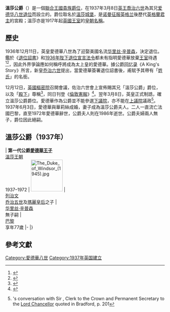 {{NoteTA|G1=PoliticiansUK|G2=UK Places|G3=PP}}
{{Infobox nobility title
| name = 溫莎公爵<Br><small>{{lang|En|Dukedom of Windsor}}</small>
| image = Coat of Arms of Edward, Duke of Windsor.svg
| image_size = 180px
| caption = 溫莎公爵徽章
| monarch = [[乔治六世|乔治六世]]
| creation_date = {{startdate|1936|12|12}}（刊憲）<br />{{startdate|1937|3|8}}（[[專利特許證|制誥]]）
| peerage = [[聯合王國貴族爵位|聯合王國貴族爵位]]
| baronetage = 
| first_holder = [[愛德華八世|愛德華王子]]（愛德華八世）
| last_holder = [[愛德華八世|愛德華王子]]（愛德華八世）
| remainder_to = 公爵的[[嫡長子|嫡長子]][[世袭|世袭]]
| status = 已絕嗣
| extinction_date = {{enddate|1972|5|28}}
}}
'''溫莎公爵'''（{{lang-en|Duke of Windsor}}）是一個[[聯合王國貴族爵位|聯合王國貴族爵位]]，在1937年3月8日[[英王|英王]][[喬治六世|喬治六世]]為其兄[[爱德华八世|爱德华八世]][[愛德華八世退位|退位]]而設立的。爵位取名於[[溫莎城堡|溫莎城堡]]，是[[诺曼征服英格兰|诺曼征服英格兰]]後歷代[[英格蘭君主列表|英格蘭君主]]的宮殿；溫莎亦是1917年起[[英國王室|英國王室]]的[[溫莎王朝|皇朝名稱]]。

== 歷史 ==
1936年12月11日，英皇愛德華八世為了迎娶美國名流[[华里丝·辛普森|华里丝·辛普森]]，決定退位。鑑於《[[s:Translation:愛德華八世退位詔書|退位詔書]]》和[[1936年陛下退位宣言法令|1936年陛下退位宣言法令]]都未有指明愛德華放棄[[王室|王室]]待遇<ref>{{cite web|title=His Majesty's Declaration of Abdication Act 1936|publisher=英國政府|accessdate=2015-03-31|url=http://www.legislation.gov.uk/ukpga/Edw8and1Geo6/1/3/introduction|archive-date=2021-03-12|archive-url=https://web.archive.org/web/20210312194827/https://www.legislation.gov.uk/ukpga/Edw8and1Geo6/1/3/introduction|dead-url=no}}</ref><ref>{{cite web|title=His Majesty's Declaration Of Abdication Bill|url=http://hansard.millbanksystems.com/commons/1936/dec/12/his-majestys-declaration-of-abdication|publisher=英國國會|accessdate=2015-03-31|archive-date=2018-03-25|archive-url=https://web.archive.org/web/20180325070127/http://hansard.millbanksystems.com/commons/1936/dec/12/his-majestys-declaration-of-abdication|dead-url=no}}</ref>，因此外界爭論應如何稱呼將成為太上皇的愛德華。據公爵[[回忆录|回忆录]]《A King's Story》所言，新皇[[乔治六世|乔治六世]]提出，當愛德華簽署退位詔書後，甫賦予其帶有「[[姓氏|姓氏]]」的名銜。

12月12日，[[英國樞密院|英國樞密院]]{{le|登基局|Accession Council}}召開會議，佐治六世會上宣佈賜其兄「溫莎公爵」爵位，以及「[[殿下|殿下]]」尊稱<ref>{{London Gazette|issue=34349|page=8111|date=1936-12-12}}</ref>，同日刊登《[[倫敦憲報|倫敦憲報]]》<ref>{{London Gazette|issue=34350|page=8115|date=1936-12-15}}</ref>。翌年3月8日，英皇正式制誥，確立溫莎公爵爵位。愛德華作為公爵並不能參選[[英国下议院|下議院]]，亦不能在[[英國上議院|上議院]]議政<ref>{{tsl|en|Clive Wigram, 1st Baron Wigram||Clive Wigram}}'s conversation with Sir {{tsl|en|Claud Schuster||Claud Schuster}}, Clerk to the Crown and Permanent Secretary to the [[大法官_(英國)|Lord Chancellor]] quoted in Bradford, p. 201</ref>。1937年6月3日，愛德華與華莉絲成婚，妻子成為溫莎公爵夫人。二人一直流亡法國巴黎，直至1972年愛德華辭世，公爵夫人則在1986年逝世。公爵夫婦兩人無子，爵位因此絕嗣。

== 溫莎公爵（1937年）==
{{Nobility table header|name=代數}}
| '''第一代公爵[[愛德華八世|愛德華王子]]'''<br>[[溫莎王朝|溫莎王朝]]<br>1937–1972
| [[File:The_Duke_of_Windsor_(1945).jpg|100px]]
| {{startdate|1894|6|23}}<br>[[泰晤士河畔列治文區|列治文]]{{tsl|en|White Lodge, Richmond Park|列治文公園白屋|白屋}}<br>[[乔治五世|乔治五世]]及[[特克的玛丽|瑪麗皇后]]之子
| {{startdate|1937|6|3}}<br>[[华里丝·辛普森|华里丝·辛普森]]<br>無子嗣
| {{enddate|1972|5|28}}<br>[[巴黎|巴黎]]{{tsl|en|Villa Windsor|溫莎別墅}}<br>享年77歲
|-
|}

== 參考文獻 ==
{{reflist}}
{{英国王室头衔}}

[[Category:愛德華八世|Category:愛德華八世]]
[[Category:1937年英国建立|Category:1937年英国建立]]